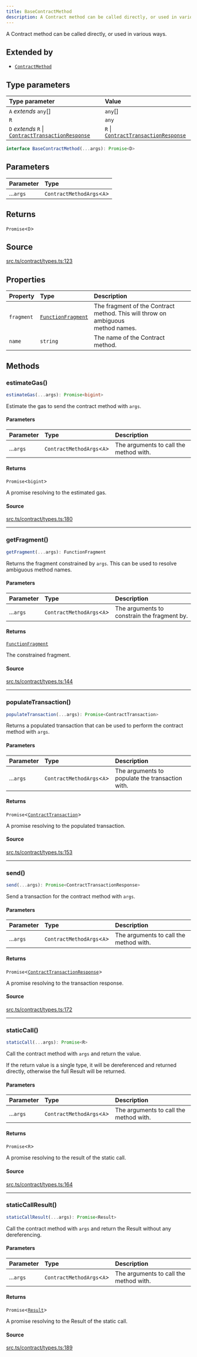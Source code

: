 ```yaml
---
title: BaseContractMethod
description: A Contract method can be called directly, or used in various ways....
---
```


A Contract method can be called directly, or used in various ways.

## Extended by

- [`ContractMethod`](/content/interfaces/ContractMethod.mdx)

## Type parameters

| Type parameter | Value |
| :------ | :------ |
| `A` *extends* `any`[] | `any`[] |
| `R` | `any` |
| `D` *extends* `R` \| [`ContractTransactionResponse`](/content/classes/ContractTransactionResponse.mdx) | `R` \| [`ContractTransactionResponse`](/content/classes/ContractTransactionResponse.mdx) |

```ts
interface BaseContractMethod(...args): Promise<D>
```

## Parameters

| Parameter | Type |
| :------ | :------ |
| ...`args` | `ContractMethodArgs`\<`A`\> |

## Returns

`Promise`\<`D`\>

## Source

[src.ts/contract/types.ts:123](https://github.com/dominant-strategies/quais-6.js/blob/3f482dd134064d41657ff7dc9ba8162f741c9c83/src.ts/contract/types.ts#L123)

## Properties

| Property | Type | Description |
| :------ | :------ | :------ |
| `fragment` | [`FunctionFragment`](/content/classes/FunctionFragment.mdx) | The fragment of the Contract method. This will throw on ambiguous<br /> method names. |
| `name` | `string` | The name of the Contract method. |

## Methods

### estimateGas()

```ts
estimateGas(...args): Promise<bigint>
```

Estimate the gas to send the contract method with `args`.

#### Parameters

| Parameter | Type | Description |
| :------ | :------ | :------ |
| ...`args` | `ContractMethodArgs`\<`A`\> | The arguments to call the method with. |

#### Returns

`Promise`\<`bigint`\>

A promise resolving to the estimated gas.

#### Source

[src.ts/contract/types.ts:180](https://github.com/dominant-strategies/quais-6.js/blob/3f482dd134064d41657ff7dc9ba8162f741c9c83/src.ts/contract/types.ts#L180)

***

### getFragment()

```ts
getFragment(...args): FunctionFragment
```

Returns the fragment constrained by `args`. This can be used to
 resolve ambiguous method names.

#### Parameters

| Parameter | Type | Description |
| :------ | :------ | :------ |
| ...`args` | `ContractMethodArgs`\<`A`\> | The arguments to constrain the fragment by. |

#### Returns

[`FunctionFragment`](/content/classes/FunctionFragment.mdx)

The constrained fragment.

#### Source

[src.ts/contract/types.ts:144](https://github.com/dominant-strategies/quais-6.js/blob/3f482dd134064d41657ff7dc9ba8162f741c9c83/src.ts/contract/types.ts#L144)

***

### populateTransaction()

```ts
populateTransaction(...args): Promise<ContractTransaction>
```

Returns a populated transaction that can be used to perform the
 contract method with `args`.

#### Parameters

| Parameter | Type | Description |
| :------ | :------ | :------ |
| ...`args` | `ContractMethodArgs`\<`A`\> | The arguments to populate the transaction with. |

#### Returns

`Promise`\<[`ContractTransaction`](/content/interfaces/ContractTransaction.mdx)\>

A promise resolving to the populated transaction.

#### Source

[src.ts/contract/types.ts:153](https://github.com/dominant-strategies/quais-6.js/blob/3f482dd134064d41657ff7dc9ba8162f741c9c83/src.ts/contract/types.ts#L153)

***

### send()

```ts
send(...args): Promise<ContractTransactionResponse>
```

Send a transaction for the contract method with `args`.

#### Parameters

| Parameter | Type | Description |
| :------ | :------ | :------ |
| ...`args` | `ContractMethodArgs`\<`A`\> | The arguments to call the method with. |

#### Returns

`Promise`\<[`ContractTransactionResponse`](/content/classes/ContractTransactionResponse.mdx)\>

A promise resolving to the transaction response.

#### Source

[src.ts/contract/types.ts:172](https://github.com/dominant-strategies/quais-6.js/blob/3f482dd134064d41657ff7dc9ba8162f741c9c83/src.ts/contract/types.ts#L172)

***

### staticCall()

```ts
staticCall(...args): Promise<R>
```

Call the contract method with `args` and return the value.

 If the return value is a single type, it will be dereferenced and
 returned directly, otherwise the full Result will be returned.

#### Parameters

| Parameter | Type | Description |
| :------ | :------ | :------ |
| ...`args` | `ContractMethodArgs`\<`A`\> | The arguments to call the method with. |

#### Returns

`Promise`\<`R`\>

A promise resolving to the result of the static call.

#### Source

[src.ts/contract/types.ts:164](https://github.com/dominant-strategies/quais-6.js/blob/3f482dd134064d41657ff7dc9ba8162f741c9c83/src.ts/contract/types.ts#L164)

***

### staticCallResult()

```ts
staticCallResult(...args): Promise<Result>
```

Call the contract method with `args` and return the Result
 without any dereferencing.

#### Parameters

| Parameter | Type | Description |
| :------ | :------ | :------ |
| ...`args` | `ContractMethodArgs`\<`A`\> | The arguments to call the method with. |

#### Returns

`Promise`\<[`Result`](/content/classes/Result.mdx)\>

A promise resolving to the Result of the static call.

#### Source

[src.ts/contract/types.ts:189](https://github.com/dominant-strategies/quais-6.js/blob/3f482dd134064d41657ff7dc9ba8162f741c9c83/src.ts/contract/types.ts#L189)
